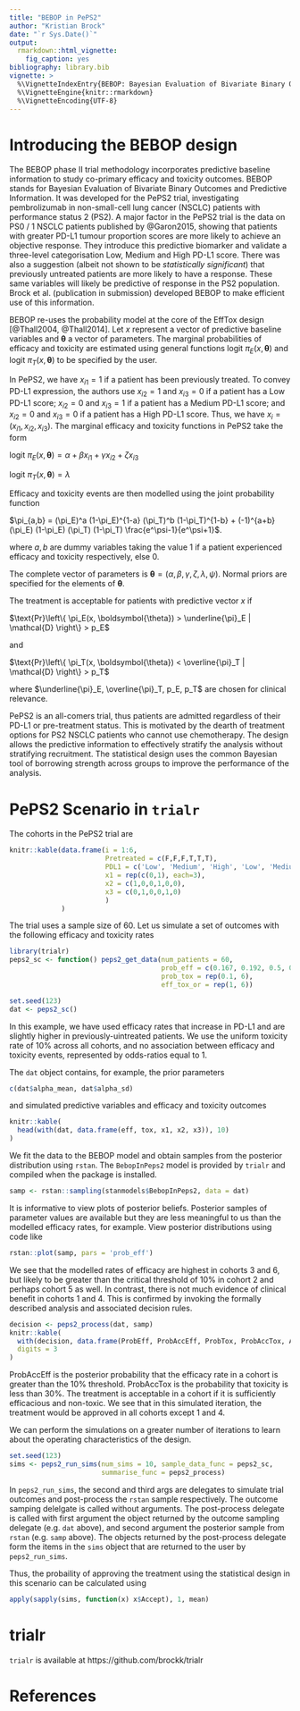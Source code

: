 ---
title: "BEBOP in PePS2"
author: "Kristian Brock"
date: "`r Sys.Date()`"
output: 
  rmarkdown::html_vignette:
    fig_caption: yes
bibliography: library.bib
vignette: >
  %\VignetteIndexEntry{BEBOP: Bayesian Evaluation of Bivariate Binary Outcomes and Predictive Information}
  %\VignetteEngine{knitr::rmarkdown}
  %\VignetteEncoding{UTF-8}
---

# Introducing the BEBOP design
The BEBOP phase II trial methodology incorporates predictive baseline information to study co-primary efficacy and toxicity outcomes.
BEBOP stands for Bayesian Evaluation of Bivariate Binary Outcomes and Predictive Information.
It was developed for the PePS2 trial, investigating pembrolizumab in non-small-cell lung cancer (NSCLC) patients with performance status 2 (PS2).
A major factor in the PePS2 trial is the data on PS0 / 1 NSCLC patients published by @Garon2015, showing that patients  with greater PD-L1 tumour proportion scores are more likely to achieve an objective response.
They introduce this predictive biomarker and validate a three-level categorisation Low, Medium and High PD-L1 score.
There was also a suggestion (albeit not shown to be _statistically significant_) that previously untreated patients are more likely to have a response.
These same variables will likely be predictive of response in the PS2 population.
Brock et al. (publication in submission) developed BEBOP to make efficient use of this information.

BEBOP re-uses the probability model at the core of the EffTox design [@Thall2004, @Thall2014].
Let $x$ represent a vector of predictive baseline variables and $\boldsymbol{\theta}$ a vector of parameters.
The marginal probabilities of efficacy and toxicity are estimated using general functions $\text{logit } \pi_E(x, \boldsymbol{\theta})$ and $\text{logit } \pi_T(x, \boldsymbol{\theta})$ to be specified by the user.

In PePS2, we have $x_{i1} = 1$ if a patient has been previously treated.
To convey PD-L1 expression, the authors use $x_{i2} = 1$ and $x_{i3} = 0$ if a patient has a Low PD-L1 score;
$x_{i2} = 0$ and $x_{i3} = 1$ if a patient has a Medium PD-L1 score;
and $x_{i2} = 0$ and $x_{i3} = 0$ if a patient has a High PD-L1 score.
Thus, we have $x_i = (x_{i1}, x_{i2}, x_{i3})$. 
The marginal efficacy and toxicity functions in PePS2 take the form

$\text{logit } \pi_E(x, \boldsymbol{\theta}) = \alpha + \beta x_{i1} + \gamma x_{i2} + \zeta x_{i3}$

$\text{logit } \pi_T(x, \boldsymbol{\theta}) = \lambda$

Efficacy and toxicity events are then modelled using the joint probability function

$\pi_{a,b} = (\pi_E)^a (1-\pi_E)^{1-a} (\pi_T)^b (1-\pi_T)^{1-b} + (-1)^{a+b} (\pi_E) (1-\pi_E) (\pi_T) (1-\pi_T) \frac{e^\psi-1}{e^\psi+1}$.

where $a,b$ are dummy variables taking the value 1 if a patient experienced efficacy and toxicity respectively, else 0.

The complete vector of parameters is $\boldsymbol{\theta} = (\alpha, \beta, \gamma, \zeta, \lambda, \psi)$.
Normal priors are specified for the elements of $\boldsymbol{\theta}$.

The treatment is acceptable for patients with predictive vector $x$ if

$\text{Pr}\left\{ \pi_E(x, \boldsymbol{\theta}) > \underline{\pi}_E | \mathcal{D} \right\} > p_E$

and

$\text{Pr}\left\{ \pi_T(x, \boldsymbol{\theta}) < \overline{\pi}_T | \mathcal{D} \right\} > p_T$

where $\underline{\pi}_E, \overline{\pi}_T, p_E, p_T$ are chosen for clinical relevance.

PePS2 is an all-comers trial, thus patients are admitted regardless of their PD-L1 or pre-treatment status.
This is motivated by the dearth of treatment options for PS2 NSCLC patients who cannot use chemotherapy.
The design allows the predictive information to effectively stratify the analysis without stratifying recruitment.
The statistical design uses the common Bayesian tool of borrowing strength across groups to improve the performance of the analysis.

# PePS2 Scenario in ```trialr```
The cohorts in the PePS2 trial are 

```{r, echo=FALSE}
knitr::kable(data.frame(i = 1:6, 
                        Pretreated = c(F,F,F,T,T,T),
                        PDL1 = c('Low', 'Medium', 'High', 'Low', 'Medium', 'High'),
                        x1 = rep(c(0,1), each=3),
                        x2 = c(1,0,0,1,0,0),
                        x3 = c(0,1,0,0,1,0)
                        )
             )
```

The trial uses a sample size of 60. 
Let us simulate a set of outcomes with the following efficacy and toxicity rates  
```{r message=FALSE}
library(trialr)
peps2_sc <- function() peps2_get_data(num_patients = 60,
                                      prob_eff = c(0.167, 0.192, 0.5, 0.091, 0.156, 0.439),
                                      prob_tox = rep(0.1, 6),
                                      eff_tox_or = rep(1, 6))

set.seed(123)
dat <- peps2_sc()
```

In this example, we have used efficacy rates that increase in PD-L1 and are slightly higher in previously-uintreated patients.
We use the uniform toxicity rate of 10% across all cohorts, and no association between efficacy and toxicity events, represented by odds-ratios equal to 1. 

The ```dat``` object contains, for example, the prior parameters

```{r}
c(dat$alpha_mean, dat$alpha_sd)
```

and simulated predictive variables and efficacy and toxicity outcomes

```{r}
knitr::kable(
  head(with(dat, data.frame(eff, tox, x1, x2, x3)), 10)
)
```


We fit the data to the BEBOP model and obtain samples from the posterior distribution using ```rstan```.
The ```BebopInPeps2``` model is provided by ```trialr``` and compiled when the package is installed.

```{r, results = "hide"}
samp <- rstan::sampling(stanmodels$BebopInPeps2, data = dat)
```

It is informative to view plots of posterior beliefs. 
Posterior samples of parameter values are available but they are less meaningful to us than the modelled efficacy rates, for example.
View posterior distributions using code like
```{r, fig.width = 6, fig.height = 6, fig.cap = "Posterior Prob(Efficacy) in the six PePS2 cohorts", eval=T}
rstan::plot(samp, pars = 'prob_eff')
```

We see that the modelled rates of efficacy are highest in cohorts 3 and 6, but likely to be greater than the critical threshold of 10% in cohort 2 and perhaps cohort 5 as well.
In contrast, there is not much evidence of clinical benefit in cohorts 1 and 4.
This is confirmed by invoking the formally described analysis and associated decision rules.
```{r, eval=T}
decision <- peps2_process(dat, samp)
knitr::kable(
  with(decision, data.frame(ProbEff, ProbAccEff, ProbTox, ProbAccTox, Accept)), 
  digits = 3
)
```

ProbAccEff is the posterior probability that the efficacy rate in a cohort is greater than the 10% threshold.
ProbAccTox is the probability that toxicity is less than 30%.
The treatment is acceptable in a cohort if it is sufficiently efficacious and non-toxic.
We see that in this simulated iteration, the treatment would be approved in all cohorts except 1 and 4.

We can perform the simulations on a greater number of iterations to learn about the operating characteristics of the design.
```{r, eval=FALSE}
set.seed(123)
sims <- peps2_run_sims(num_sims = 10, sample_data_func = peps2_sc,
                       summarise_func = peps2_process)
```

In ```peps2_run_sims```, the second and third args are delegates to simulate trial outcomes and post-process the ```rstan``` sample respectively.
The outcome samping delelgate is called without arguments.
The post-process delegate is called with first argument the object returned by the outcome sampling delegate (e.g. ```dat``` above), and second argument the posterior sample from ```rstan``` (e.g. ```samp``` above).
The objects returned by the post-process delegate form the items in the ```sims``` object that are returned to the user by ```peps2_run_sims```. 

Thus, the probaility of approving the treatment using the statistical design in this scenario can be calculated using
```{r, eval=FALSE}
apply(sapply(sims, function(x) x$Accept), 1, mean)
```

# trialr
`trialr` is available at https://github.com/brockk/trialr



# References

